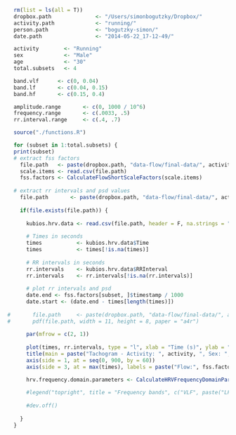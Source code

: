 ```r
  rm(list = ls(all = T))
  dropbox.path              <- "/Users/simonbogutzky/Dropbox/"
  activity.path             <- "running/" 
  person.path               <- "bogutzky-simon/"
  date.path                 <- "2014-05-22_17-12-49/"

  activity        <- "Running"
  sex             <- "Male"
  age             <- "30"
  total.subsets   <- 4

  band.vlf      <- c(0, 0.04)
  band.lf       <- c(0.04, 0.15)
  band.hf       <- c(0.15, 0.4)

  amplitude.range       <- c(0, 1000 / 10^6)
  frequency.range       <- c(.0033, .5)
  rr.interval.range     <- c(.4, .7)
```

```r
  source("./functions.R")
```

```r
  for (subset in 1:total.subsets) {
  print(subset)
  # extract fss factors
    file.path   <- paste(dropbox.path, "data-flow/final-data/", activity.path, person.path, date.path, "scale.csv", sep ="")
    scale.items <- read.csv(file.path)
    fss.factors <- CalculateFlowShortScaleFactors(scale.items)
  
  # extract rr intervals and psd values 
    file.path       <- paste(dropbox.path, "data-flow/final-data/", activity.path, person.path, date.path, "subset-", subset, "/hrv-data.txt", sep ="")
    
    if(file.exists(file.path)) {
  
      kubios.hrv.data <- read.csv(file.path, header = F, na.strings = "", fill = T, skip = 97, col.names = c("NA1", "Time", "RRInterval", "FFTFrequency", "FFTPSD", "ARFrequency", "ARPSD", "NA2", "NA3", "NA4", "NA5"))
      
      # Times in seconds
      times           <- kubios.hrv.data$Time
      times           <- times[!is.na(times)]
      
      # RR intervals in seconds
      rr.intervals    <- kubios.hrv.data$RRInterval
      rr.intervals    <- rr.intervals[!is.na(rr.intervals)]
      
      # plot rr intervals and psd
      date.end <- fss.factors[subset, ]$timestamp / 1000
      date.start <- (date.end - times[length(times)])
      
#       file.path     <- paste(dropbox.path, "data-flow/final-data/", activity.path, person.path, substr(date.path, 1, 19), "-", "subset-", subset, "-rr-intervals-and-psd.pdf", sep ="")
#       pdf(file.path, width = 11, height = 8, paper = "a4r")
    
      par(mfrow = c(2, 1))
    
      plot(times, rr.intervals, type = "l", xlab = "Time (s)", ylab = "RR Interval (s)", xaxs = "i", yaxs = "i", xaxt = "n", ylim = rr.interval.range)
      title(main = paste("Tachogram - Activity: ", activity, ", Sex: ", sex, ", Age: ", age, ", Subset ", subset, "/",  total.subsets, sep = ""), sub = paste("Start: ", as.POSIXct(date.start, tz = "Europe/Berlin", origin = "1970-01-01"), ", End: ", as.POSIXct(date.end, tz = "Europe/Berlin", origin = "1970-01-01"), sep = ""))
      axis(side = 1, at = seq(0, 900, by = 60))
      axis(side = 3, at = max(times), labels = paste("Flow:", fss.factors$flow[subset]))

      hrv.frequency.domain.parameters <- CalculateHRVFrequencyDomainParameters(times, rr.intervals, band.vlf, band.lf, band.hf, 4, 256, .5, T)
    
      #legend("topright", title = "Frequency bands", c("VLF", paste("LF: ", round(spss.hrv.data$lfpowfft, 1), " ms^2"), paste("HF: ", round(spss.hrv.data$hfpowfft, 1), " ms^2"), "VHF", paste("LF/HF: ", round(spss.hrv.data$lfhffft, 1))), fill = terrain.colors(5), inset = .05, cex = .7)
    
      #dev.off()
  
    }
  }
```